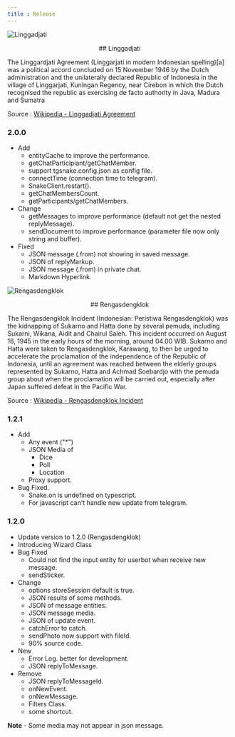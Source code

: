 ```yaml
--- 
title : Release 
---
```

![Linggadjati](./images/20211019_194542.jpg)

<center>
## Linggadjati
</center>

The Linggardjati Agreement (Linggarjati in modern Indonesian spelling)[a] was a political accord concluded on 15 November 1946 by the Dutch administration and the unilaterally declared Republic of Indonesia in the village of Linggarjati, Kuningan Regency, near Cirebon in which the Dutch recognised the republic as exercising de facto authority in Java, Madura and Sumatra

Source : [Wikipedia - Linggadjati Agreement](https://en.m.wikipedia.org/wiki/Linggadjati_Agreement)

### 2.0.0 
- Add 
  - entityCache to improve the performance.
  - getChatParticipiant/getChatMember. 
  - support tgsnake.config.json as config file.
  - connectTime (connection time to telegram). 
  - SnakeClient.restart(). 
  - getChatMembersCount.
  - getParticipants/getChatMembers.
- Change
  - getMessages to improve performance (default not get the nested replyMessage).
  - sendDocument to improve performance (parameter file now only string and buffer).
- Fixed 
  - JSON message (.from) not showing in saved message.
  - JSON of replyMarkup.
  - JSON message (.from) in private chat.
  - Markdown Hyperlink.

![Rengasdengklok](./images/20210829_181033.jpg) 

<center>
## Rengasdengklok
</center>

The Rengasdengklok Incident (Indonesian: Peristiwa Rengasdengklok) was the kidnapping of Sukarno and Hatta done by several pemuda, including Sukarni, Wikana, Aidit and Chairul Saleh. This incident occurred on August 16, 1945 in the early hours of the morning, around 04.00 WIB. Sukarno and Hatta were taken to Rengasdengklok, Karawang, to then be urged to accelerate the proclamation of the independence of the Republic of Indonesia, until an agreement was reached between the elderly groups represented by Sukarno, Hatta and Achmad Soebardjo with the pemuda group about when the proclamation will be carried out, especially after Japan suffered defeat in the Pacific War.

Source : [Wikipedia - Rengasdengklok Incident](https://en.m.wikipedia.org/wiki/Rengasdengklok_Incidenthttps://en.m.wikipedia.org/wiki/Rengasdengklok_Incident)

### 1.2.1 
- Add
   - Any event ("*") 
   - JSON Media of 
     - Dice 
     - Poll 
     - Location 
   - Proxy support.
 - Bug Fixed.
   - Snake.on is undefined on typescript. 
   - For javascript can't handle new update from telegram.
### 1.2.0 
- Update version to 1.2.0 (Rengasdengklok)
- Introducing Wizard Class
- Bug Fixed 
    - Could not find the input entity for userbot when receive new message. 
    - sendSticker.  
- Change 
    - options storeSession default is true. 
    - JSON results of some methods.
    - JSON of message entities.
    - JSON message media. 
    - JSON of update event.
    - catchError to catch.
    - sendPhoto now support with fileId.
    - 90% source code.
- New 
    - Error Log. better for development. 
    - JSON replyToMessage.
- Remove 
    - JSON replyToMessageId. 
    - onNewEvent.
    - onNewMessage.
    - Filters Class.
    - some shortcut. 
  
**Note**
    - Some media may not appear in json message.

